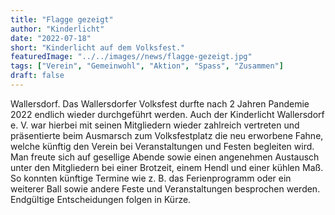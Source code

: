 ```yaml
---
title: "Flagge gezeigt"
author: "Kinderlicht"
date: "2022-07-18"
short: "Kinderlicht auf dem Volksfest."
featuredImage: "../../images//news/flagge-gezeigt.jpg"
tags: ["Verein", "Gemeinwohl", "Aktion", "Spass", "Zusammen"]
draft: false
---
```

Wallersdorf. Das Wallersdorfer Volksfest durfte nach 2 Jahren Pandemie 2022 endlich wieder durchgeführt werden. Auch der Kinderlicht Wallersdorf e. V. war hierbei mit seinen Mitgliedern wieder zahlreich vertreten und präsentierte beim Ausmarsch zum Volksfestplatz die neu erworbene Fahne, welche künftig den Verein bei Veranstaltungen und Festen begleiten wird.
Man freute sich auf gesellige Abende sowie einen angenehmen Austausch unter den Mitgliedern bei einer Brotzeit, einem Hendl und einer kühlen Maß.
So konnten künftige Termine wie z. B. das Ferienprogramm oder ein weiterer Ball sowie andere Feste und Veranstaltungen besprochen werden. Endgültige Entscheidungen folgen in Kürze.
